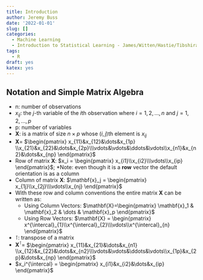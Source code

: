 ```yaml
---
title: Introduction
author: Jeremy Buss
date: '2022-01-01'
slug: []
categories: 
  - Machine Learning
  - Introduction to Statistical Learning - James/Witten/Hastie/Tibshirani
tags:
  - R
draft: yes
katex: yes
---
```


## Notation and Simple Matrix Algebra

- n: number of observations
- $x_{ij}$: the $j$-th variable of the $i$th observation where $i=1,2,\dots,n$ and $j=1,2,\dots,p$
- p: number of variables
- $\mathbf{X}$: is a matrix of size $n \times p$ whose $(i,j)$th element is $x_{ij}$
- $\mathbf{X}=$ $\begin{pmatrix} x_{11}&x_{12}&\dots&x_{1p} \\x_{21}&x_{22}&\dots&x_{2p}\\\vdots&\vdots&\ddots&\vdots\\x_{n1}&x_{n2}&\dots&x_{np} \end{pmatrix}$
- Row of matrix $\mathbf{X}$: $x_i = \begin{pmatrix} x_{i1}\\x_{i2}\\\vdots\\x_{ip} \end{pmatrix}$; *Note: even though it is a __row__ vector the default orientation is as a column
- Column of matrix $\mathbf{X}$: $\mathbf{x}_j = \begin{pmatrix} x_{1j}\\x_{2j}\\\vdots\\x_{nj} \end{pmatrix}$
- With these row and column conventions the entire matrix $\mathbf{X}$ can be written as:
  - Using Column Vectors: $\mathbf{X}=\begin{pmatrix} \mathbf{x}_1 & \mathbf{x}_2 & \dots & \mathbf{x}_p  \end{pmatrix}$
  - Using Row Vectors: $\mathbf{X} = \begin{pmatrix} x^{\intercal}_{1}\\x^{\intercal}_{2}\\\vdots\\x^{\intercal}_{n} \end{pmatrix}$
- $\intercal$: transpose of a matrix
- $\mathbf{X}^{\intercal}=$ $\begin{pmatrix} x_{11}&x_{21}&\dots&x_{n1} \\x_{12}&x_{22}&\dots&x_{n2}\\\vdots&\vdots&\ddots&\vdots\\x_{1p}&x_{2p}&\dots&x_{np} \end{pmatrix}$
- $x_i^{\intercal} = \begin{pmatrix} x_{i1}&x_{i2}&\dots&x_{ip} \end{pmatrix}$
